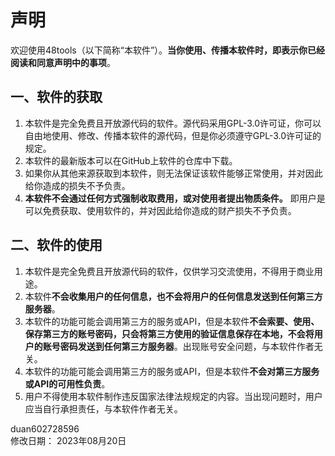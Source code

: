 # 声明

欢迎使用48tools（以下简称“本软件”）。**当你使用、传播本软件时，即表示你已经阅读和同意声明中的事项**。

## 一、软件的获取

1. 本软件是完全免费且开放源代码的软件。源代码采用GPL-3.0许可证，你可以自由地使用、修改、传播本软件的源代码，但是你必须遵守GPL-3.0许可证的规定。
2. 本软件的最新版本可以在GitHub上软件的仓库中下载。
3. 如果你从其他来源获取到本软件，则无法保证该软件能够正常使用，并对因此给你造成的损失不予负责。
4. **本软件不会通过任何方式强制收取费用，或对使用者提出物质条件。** 即用户是可以免费获取、使用软件的，并对因此给你造成的财产损失不予负责。

## 二、软件的使用

1. 本软件是完全免费且开放源代码的软件，仅供学习交流使用，不得用于商业用途。
2. 本软件**不会收集用户的任何信息，也不会将用户的任何信息发送到任何第三方服务器**。
3. 本软件的功能可能会调用第三方的服务或API，但是本软件**不会索要、使用、保存第三方的账号密码，只会将第三方使用的验证信息保存在本地，不会将用户的账号密码发送到任何第三方服务器**。出现账号安全问题，与本软件作者无关。
4. 本软件的功能可能会调用第三方的服务或API，但是本软件**不会对第三方服务或API的可用性负责**。
5. 用户不得使用本软件制作违反国家法律法规规定的内容。当出现问题时，用户应当自行承担责任，与本软件作者无关。

<div className="text-right">
  <div className="inline-block text-center">
    <div className="mb-8px">duan602728596</div>
    <div>
      修改日期：
      <time>2023年08月20日</time>
    </div>
  </div>
</div>